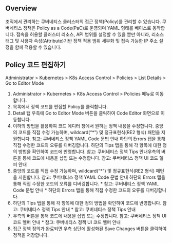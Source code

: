 ## Overview
조직에서 관리하는 쿠버네티스 클러스터의 접근 정책(Policy)를 관리할 수 있습니다. 쿠버네티스 정책은 Policy as a Code(PaC)로 운영되며 YAML 형태를 베이스로 동작합니다. 접속을 허용할 클러스터 리소스, API 범위를 설정할 수 있을 뿐만 아니라, 리소스 태그 및 사용자 속성(Attribute)기반 정책 적용 범위 세부화 및 접속 가능한 IP 주소 설정을 함께 적용할 수 있습니다. 

## Policy 코드 편집하기 
Administrator > Kubernetes > K8s Access Control > Policies > List Details > Go to Editor Mode

1. Administrator > Kubernetes > K8s Access Control > Policies 메뉴로 이동합니다.
2. 목록에서 정책 코드를 편집할 Policy를 클릭합니다.
3. Detail 탭 우측에 Go to Editor Mode 버튼을 클릭하여 Code Editor 화면으로 이동합니다.
4. 이하의 방법을 활용하여 코드 에디터 창에서 원하는 정책 내용을 수정합니다. 중앙의 코드를 직접 수정 가능하며, wildcard(“*”) 및 정규표현식(RE2 형식) 패턴을 지원합니다. 참고: 쿠버네티스 정책 YAML Code 문법 안내 하단의 Errors 탭을 통해 직접 수정한 코드의 오류를 디버깅합니다. 하단의 Tips 탭을 통해 각 항목에 대한 정의 방법을 확인하여 코드에 반영합니다. 참고: 쿠버네티스 정책 Tips 안내우측의 버튼을 통해 코드에 내용을 삽입 또는 수정합니다. 참고: 쿠버네티스 정책 UI 코드 헬퍼 안내 
  1. 중앙의 코드를 직접 수정 가능하며, wildcard(“*”) 및 정규표현식(RE2 형식) 패턴을 지원합니다. 참고: 쿠버네티스 정책 YAML Code 문법 안내 하단의 Errors 탭을 통해 직접 수정한 코드의 오류를 디버깅합니다. 
    * 참고: 쿠버네티스 정책 YAML Code 문법 안내 
    * 하단의 Errors 탭을 통해 직접 수정한 코드의 오류를 디버깅합니다. 
  2. 하단의 Tips 탭을 통해 각 항목에 대한 정의 방법을 확인하여 코드에 반영합니다. 참고: 쿠버네티스 정책 Tips 안내
    * 참고: 쿠버네티스 정책 Tips 안내
  3. 우측의 버튼을 통해 코드에 내용을 삽입 또는 수정합니다. 참고: 쿠버네티스 정책 UI 코드 헬퍼 안내 
    * 참고: 쿠버네티스 정책 UI 코드 헬퍼 안내 
5. 접근 정책 정의가 완료되면 우측 상단에 활성화된 Save Changes 버튼을 클릭하여 정책을 저장합니다. 
